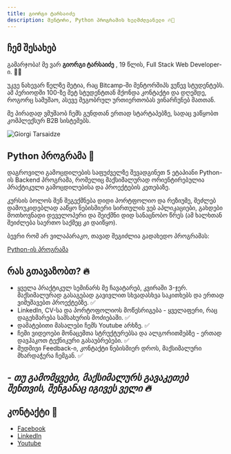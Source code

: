 ```yaml
---
title: გიორგი ტარსაიძე
description: მენტორი, Python პროგრამის ხელმძღვანელი 🔥🐍
---
```


## ჩემ შესახებ 

გამარჯობა! მე ვარ **გიორგი ტარსაიძე** , 19 წლის, Full Stack Web Developer-ი. 👨‍💻

უკვე ნახევარ წელზე მეტია, რაც Bitcamp-ში მენტორშიპს ვუწევ სტუდენტებს.
ამ პერიოდში 100-ზე მეტ სტუდენტთან მქონდა კონტაქტი და დღემდე, როგორც სამუშაო, ასევე მეგობრულ ურთიერთობას ვინარჩუნებ მათთან.

მე პირადად ვმუშაობ ჩემს გუნდთან ერთად სტარტაპებზე, სადაც ვაწყობთ კომპლექსურ B2B სისტემებს.


![Giorgi Tarsaidze](/images/mentors/giorgi-tarsaidze.jpg)

## Python პროგრამა 🐍

დაგროვილი გამოცდილების საფუძველზე შევადგინეთ 5 ეტაპიანი Python-ის Backend პროგრამა, რომელიც მაქსიმალურად ორიენტირებულია პრაქტიკული
გამოცდილებისა და პროექტების კეთებაზე. 

კურსის ბოლოს შენ შეგექმნება დიდი პორტფოლიო და რეზიუმე, შეძლებ დამოუკიდებლად ააწყო ნებისმიერი სირთულის
ვებ აპლიკაციები, გახდები მოთხოვნადი დეველოპერი და შეიქმნი დიდ სანაცნობო წრეს (ამ ხალხთან შეიძლება საერთო საქმეც კი დაიწყო).

ბევრი რომ არ ვილაპარაკო, თავად შეგიძლია გადახედო პროგრამას:

[Python-ის პროგრამა](https://bitcamp.ge/programs/back-end/python "Python")

## რას გთავაზობთ? 🔥

-  ყველა პრაქტიკულ სემინარს მე ჩავატარებ, კვირაში 3-ჯერ. მაქსიმალურად გასაგებად გავივლით სხვადასხვა საკითხებს და ერთად ვიმუშავებთ პროექტებზე. ✅
- LinkedIn, CV-სა და პორტოფოლიოს მოწესრიგება - ყველაფერი, რაც დაგეხმარება სამსახურის მოძიებაში. ✅
- დამატებითი მასალები ჩემს Youtube არხზე. ✅
- ჩემი ვიდეოები მონაცემთა სტრუქტურებსა და ალგორითმებზე - ერთად დავჰაკოთ ტექნიკური გასაუბრებები. ✅
- მუდმივი Feedback-ი, კონტაქტი ნებისმიერ დროს, მაქსიმალური მხარდაჭერა ჩემგან. ✅

## *- თუ გამომყვები, მაქსიმალურს გავაკეთებ შენთვის, შენგანაც იგივეს ველი 🔥*

## კონტაქტი 📌
* [Facebook](https://www.facebook.com/giorgitar/ "Facebook")
* [LinkedIn](https://www.linkedin.com/in/giorgi-tarsaidze-57a44a26a/ "LinkedIn")
* [Youtube](https://www.youtube.com/channel/UC87DudTNx-NrCgaoHHjF7jw "Youtube")



